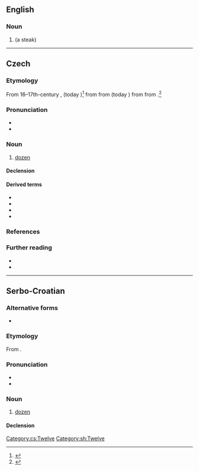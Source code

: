 ==English==

===Noun===
{{en-noun}}

# {{obsolete form of|en|tucket|nodot=yet}} (a steak)

{{Webster 1913}}

----

==Czech==

===Etymology===
From 16–17th-century {{bor|cs|de|Tutzet}}, {{m|de|Dutzet}} (today {{m|de|Dutzend}})<ref>{{R:Machek 1968|entry=tucet|page=659}}</ref> from {{der|cs|gmh|totzen}} from {{der|cs|fro|dozaine}} (today {{m|fr|douzaine}}) from {{m|fro|doze|t=twelve}} from {{der|cs|la|duodecim|t=twelve}}.<ref>{{R:Rejzek 2007}}</ref>

===Pronunciation===
* {{cs-IPA}}
* {{hyphenation|cs|tu|cet}}

===Noun===
{{cs-noun|g=m-in}}

# [[dozen]]

====Declension====
{{cs-decl-noun|tucet|tuctu|tuctu|tucet|tucte|tuctu|tuctem|tucty|tuctů|tuctům|tucty|tucty|tuctech|tucty}}

====Derived terms====
* {{l|cs|tuctový}}
* {{l|cs|veletucet|g=m}}
* {{l|cs|půltucet|g=m}}
* {{l|cs|čertův tucet|g=m}}

===References===
<references />

===Further reading===
* {{R:PSJC}}
* {{R:SSJC}}

[[Category:cs:Twelve]]

----

==Serbo-Croatian==

===Alternative forms===
* {{l|sh|sc=Latn|tùce}}

===Etymology===
From {{etyl|de|sh}} {{m|de|Dutzend}}.

===Pronunciation===
* {{sh-IPA|tùcet}}
* {{hyphenation|sh|tu|cet}}

===Noun===
{{sh-noun|g=m|head=tùcet}}

# {{lb|sh|with genitive}} [[dozen]]

====Declension====
{{sh-decl-noun
|tucet|tuceta
|tuceta|tuceta
|tucetu|tucetima
|tucet|tuceta
|tucet|tuceta
|tucetu|tucetima
|tucetom|tucetima
}}

[[Category:sh:Twelve]]